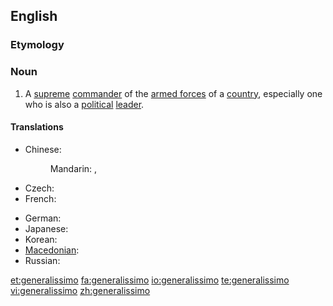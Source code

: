 ==English==
{{wikipedia}}

===Etymology===
{{etyl|it}}

===Noun===
{{en-noun}}

# {{military}} A [[supreme]] [[commander]] of the [[armed forces]] of a [[country]], especially one who is also a [[political]] [[leader]].

====Translations====
{{trans-top|supreme commander}}
* Chinese:
*: Mandarin: {{t|cmn|大元帥|sc=Hani|xs=Mandarin}},  {{t|cmn|大元帅|tr=dàyuánshuài|sc=Hani|xs=Mandarin}}
* Czech: {{t-|cs|generalissimus|m}}
* French: {{t|fr|généralissime|m}}
{{trans-mid}}
* German: {{t-|de|Generalissimus|m}}
* Japanese: {{t+|ja|総統|tr=そうとう, sōtō|sc=Jpan}}
* Korean: {{t|ko|총통|sc=Kore}}
* [[Macedonian]]: {{t-|mk|генералисимус|m|tr=generalísimus|sc=Cyrl|xs=Macedonian}}
* Russian: {{t|ru|генералиссимус|m|tr=generalíssimus|sc=Cyrl}}
{{trans-bottom}}

[[et:generalissimo]]
[[fa:generalissimo]]
[[io:generalissimo]]
[[te:generalissimo]]
[[vi:generalissimo]]
[[zh:generalissimo]]